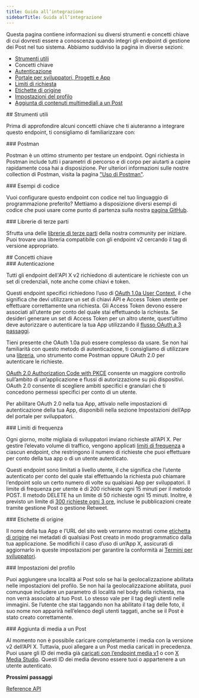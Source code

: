 ```yaml
---
title: Guida all’integrazione
sidebarTitle: Guida all’integrazione
---
```



Questa pagina contiene informazioni su diversi strumenti e concetti chiave di cui dovresti essere a conoscenza quando integri gli endpoint di gestione dei Post nel tuo sistema. Abbiamo suddiviso la pagina in diverse sezioni:

- [Strumenti utili](#helpful)
- Concetti chiave
- [Autenticazione](#authentication)
- [Portale per sviluppatori, Progetti e App](#portal)
- [Limiti di richiesta](#limits)
- [Etichette di origine](#source)[](#source)[](#source)
- [Impostazioni del profilo](#settings)
- [Aggiunta di contenuti multimediali a un Post](#media)

<div id="helpful-tools">
  ## Strumenti utili
</div>

Prima di approfondire alcuni concetti chiave che ti aiuteranno a integrare questo endpoint, ti consigliamo di familiarizzare con:

<div id="postman">
  ### Postman
</div>

Postman è un ottimo strumento per testare un endpoint. Ogni richiesta in Postman include tutti i parametri di percorso e di corpo per aiutarti a capire rapidamente cosa hai a disposizione. Per ulteriori informazioni sulle nostre collection di Postman, visita la pagina ["Uso di Postman"](/it/tutorials/postman-getting-started). 
 

<div id="code-samples">
  ### Esempi di codice
</div>

Vuoi configurare questo endpoint con codice nel tuo linguaggio di programmazione preferito? Mettiamo a disposizione diversi esempi di codice che puoi usare come punto di partenza sulla nostra [pagina GitHub](https://github.com/xdevplatform/Twitter-API-v2-sample-code).
 

<div id="third-party-libraries">
  ### Librerie di terze parti
</div>

Sfrutta una delle [librerie di terze parti](/it/x-api/tools-and-libraries/overview) della nostra community per iniziare. Puoi trovare una libreria compatibile con gli endpoint v2 cercando il tag di versione appropriato.
 

<div id="key-concepts">
  ## Concetti chiave
</div>

<div id="authentication">
  ### Autenticazione
</div>

Tutti gli endpoint dell'API X v2 richiedono di autenticare le richieste con un set di credenziali, note anche come chiavi e token.

Questi endpoint specifici richiedono l’uso di [OAuth 1.0a User Context](/it/resources/fundamentals/authentication), il che significa che devi utilizzare un set di chiavi API e Access Token utente per effettuare correttamente una richiesta. Gli Access Token devono essere associati all’utente per conto del quale stai effettuando la richiesta. Se desideri generare un set di Access Token per un altro utente, quest’ultimo deve autorizzare o autenticare la tua App utilizzando il [flusso OAuth a 3 passaggi](/it/resources/fundamentals/authentication#obtaining-access-tokens-using-3-legged-oauth-flow).

Tieni presente che OAuth 1.0a può essere complesso da usare. Se non hai familiarità con questo metodo di autenticazione, ti consigliamo di utilizzare una [libreria](/it/x-api/tools-and-libraries/overview), uno strumento come Postman oppure OAuth 2.0 per autenticare le richieste.

[OAuth 2.0 Authorization Code with PKCE](/it/resources/fundamentals/authentication#oauth-2-0-authorization-code-flow-with-pkce-2) consente un maggiore controllo sull’ambito di un’applicazione e flussi di autorizzazione su più dispositivi. OAuth 2.0 consente di scegliere ambiti specifici e granulari che ti concedono permessi specifici per conto di un utente.

Per abilitare OAuth 2.0 nella tua App, attivalo nelle impostazioni di autenticazione della tua App, disponibili nella sezione Impostazioni dell’App del portale per sviluppatori.

<div id="developer-portal-projects-and-developer-apps">
  ### Limiti di frequenza
</div>

Ogni giorno, molte migliaia di sviluppatori inviano richieste all’API X. Per gestire l’elevato volume di traffico, vengono applicati [limiti di frequenza](https://developer.x.com/x-api/fundamentals/rate-limits) a ciascun endpoint, che restringono il numero di richieste che puoi effettuare per conto della tua app o di un utente autenticato.

Questi endpoint sono limitati a livello utente, il che significa che l’utente autenticato per conto del quale stai effettuando la richiesta può chiamare l’endpoint solo un certo numero di volte su qualsiasi App per sviluppatori. Il limite di frequenza per utente è di 200 richieste ogni 15 minuti per il metodo POST. Il metodo DELETE ha un limite di 50 richieste ogni 15 minuti. Inoltre, è previsto un limite di [300 richieste ogni 3 ore](https://blog.x.com/developer/en_us/topics/tools/2018/new-developer-requirements-to-protect-our-platform), incluse le pubblicazioni create tramite gestione Post o gestione Retweet.
 

<div id="rate-limits">
  ### Etichette di origine
</div>

Il nome della tua App e l’URL del sito web verranno mostrati come [etichetta di origine](https://help.x.com/en/using-twitter/how-to-tweet#source-labels) nei metadati di qualsiasi Post creato in modo programmatico dalla tua applicazione. Se modifichi il caso d’uso di un’App X, assicurati di aggiornarlo in queste impostazioni per garantire la conformità ai [Termini per sviluppatori](https://developer.x.com/content/developer-twitter/en/developer-terms/agreement-and-policy).
 

<div id="source-labels">
  ### Impostazioni del profilo
</div>

Puoi aggiungere una località ai Post solo se hai la geolocalizzazione abilitata nelle impostazioni del profilo. Se non hai la geolocalizzazione abilitata, puoi comunque includere un parametro di località nel body della richiesta, ma non verrà associato al tuo Post. Lo stesso vale per il tag degli utenti nelle immagini. Se l’utente che stai taggando non ha abilitato il tag delle foto, il suo nome non apparirà nell’elenco degli utenti taggati, anche se il Post è stato creato correttamente. 
 

<div id="profile-settings">
  ### Aggiunta di media a un Post
</div>

Al momento non è possibile caricare completamente i media con la versione v2 dell’API X. Tuttavia, puoi allegare a un Post media caricati in precedenza. Puoi usare gli ID dei media già [caricati con l’endpoint media v1](https://developer.x.com/en/docs/twitter-api/v1/media/upload-media/api-reference/post-media-upload) o con [X Media Studio](https://media.x.com/en/articles/products/2018/media-studio). Questi ID dei media devono essere tuoi o appartenere a un utente autenticato.

**Prossimi passaggi**

[Reference API](/it/x-api/posts/manage-tweets#manage-tweets-api-reference-index)
